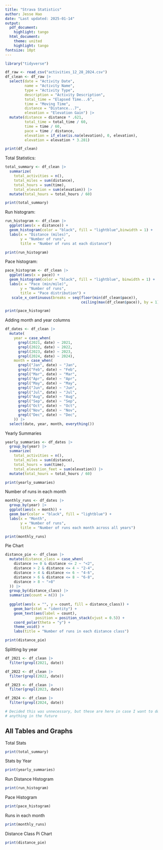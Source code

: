 ```yaml
---
title: "Strava Statistics"
author: Jesse Hao
date: "Last updated: 2025-01-14"
output:
  pdf_document:
    highlight: tango
  html_document:
    theme: united
    highlight: tango
fontsize: 10pt
---
```


```r
library("tidyverse")

df_raw <- read_csv("activities_12_28_2024.csv")
df_clean <- df_raw |> 
  select(date = "Activity Date",
         name = "Activity Name",
         type = "Activity Type",
         description = "Activity Description",
         total_time = "Elapsed Time...6",
         time = "Moving Time",
         distance = "Distance...7",
         elevation = "Elevation Gain") |>
  mutate(distance = distance * .621,
         total_time = total_time / 60,
         time = time / 60,
         pace = time / distance,
         elevation = if_else(is.na(elevation), 0, elevation),
         elevation = elevation * 3.281)

print(df_clean)
```

Total Statistics:
```r
total_summary <- df_clean |>
  summarize(
    total_activities = n(),
    total_miles = sum(distance),
    total_hours = sum(time),
    total_elevation = sum(elevation)) |>
  mutate(total_hours = total_hours / 60)

print(total_summary)
```

Run histogram:
```r
run_histogram <- df_clean |>
  ggplot(aes(x = distance)) + 
  geom_histogram(color = "black", fill = "lightblue",binwidth = 1) + 
  labs(x = "Distance (miles)",
       y = "Number of runs",
       title = "Number of runs at each distance")

print(run_histogram)
```

Pace histogram:
```r
pace_histogram <- df_clean |>
  ggplot(aes(x = pace)) + 
  geom_histogram(color = "black", fill = "lightblue", binwidth = 1) +
  labs(x = "Pace (min/mile)",
       y = "Number of runs",
       title = "Pace distribution") +
   scale_x_continuous(breaks = seq(floor(min(df_clean$pace)), 
                                   ceiling(max(df_clean$pace)), by = 1))

print(pace_histogram)
```

Adding month and year columns
```r
df_dates <- df_clean |>
  mutate(
    year = case_when(
      grepl(2021, date) ~ 2021,
      grepl(2022, date) ~ 2022,
      grepl(2023, date) ~ 2023,
      grepl(2024, date) ~ 2024),
    month = case_when(
      grepl("Jan", date) ~ "Jan",
      grepl("Feb", date) ~ "Feb",
      grepl("Mar", date) ~ "Mar",
      grepl("Apr", date) ~ "Apr",
      grepl("May", date) ~ "May",
      grepl("Jun", date) ~ "Jun",
      grepl("Jul", date) ~ "Jul",
      grepl("Aug", date) ~ "Aug",
      grepl("Sep", date) ~ "Sep",
      grepl("Oct", date) ~ "Oct",
      grepl("Nov", date) ~ "Nov",
      grepl("Dec", date) ~ "Dec",
    )) |>
  select(date, year, month, everything())
```

Yearly Summaries
```r
yearly_summaries <- df_dates |>
  group_by(year) |>
  summarize(
    total_activities = n(),
    total_miles = sum(distance),
    total_hours = sum(time),
    total_elevation_feet = sum(elevation)) |>
  mutate(total_hours = total_hours / 60)

print(yearly_summaries)
```

Number of runs in each month
```r
monthly_runs <- df_dates |>
  group_by(year) |>
  ggplot(aes(x = month)) +
  geom_bar(color = "black", fill = "lightblue") + 
  labs(x = "Month",
       y = "Number of runs",
       title = "Number of runs each month across all years")

print(monthly_runs)
```

Pie Chart
```r
distance_pie <- df_clean |>
  mutate(distance_class = case_when(
    distance >= 0 & distance <= 2 ~ "<2",
    distance > 2 & distance <= 4 ~ "2-4",
    distance > 4 & distance <= 6 ~ "4-6",
    distance > 6 & distance <= 8 ~ "6-8",
    distance > 8 ~ ">8"
  )) |>
  group_by(distance_class) |>
  summarize(count = n()) |>
  
  ggplot(aes(x = "", y = count, fill = distance_class)) +
    geom_bar(stat = "identity") + 
    geom_text(aes(label = count),
              position = position_stack(vjust = 0.5)) +
    coord_polar(theta = "y") + 
    theme_void() + 
    labs(title = "Number of runs in each distance class")

print(distance_pie)
```

Splitting by year
```r
df_2021 <- df_clean |>
  filter(grepl(2021, date))

df_2022 <- df_clean |>
  filter(grepl(2022, date))

df_2023 <- df_clean |>
  filter(grepl(2023, date))

df_2024 <- df_clean |>
  filter(grepl(2024, date))

# Decided this was unnecessary, but these are here in case I want to do 
# anything in the future
```

\newpage
## All Tables and Graphs

Total Stats
```r
print(total_summary)
```

Stats by Year
```r
print(yearly_summaries)
```

Run Distance Histogram
```r
print(run_histogram)
```

Pace Histogram
```r
print(pace_histogram)
```

Runs in each month
```r
print(monthly_runs)
```

Distance Class Pi Chart
```r
print(distance_pie)
```
